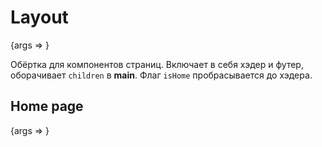 
<Meta title="Layout" component={Layout} />

# Layout

<Canvas>
  <Story name="Basic" args={{ children: 'Съешь ещё этих мягких французских булок, да выпей же чаю', isHome: false }}>
    {args => <Layout {...args} />}
  </Story>
</Canvas>

Обёртка для компонентов страниц. Включает в себя хэдер и футер, оборачивает `children` в **main**. Флаг `isHome` пробрасывается до хэдера.

<ArgsTable />

## Home page

<Canvas>
  <Story name="Home page" args={{ children: 'Съешь ещё этих мягких французских булок, да выпей же чаю', isHome: true }}>
    {args => <Layout {...args} />}
  </Story>
</Canvas>
